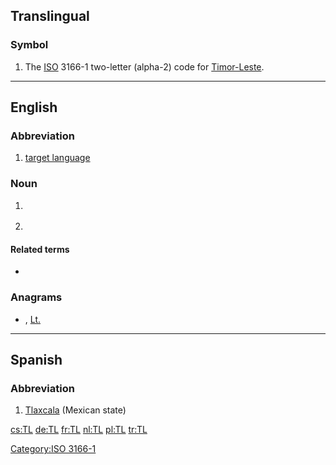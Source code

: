 {{also|Tl|.tl}}
==Translingual==

===Symbol===
{{head|mul|symbol}}

# The [[ISO]] 3166-1 two-letter (alpha-2) code for [[Timor-Leste]].

[[Category:ISO 3166-1]]

----

==English==

===Abbreviation===
{{rfc-header|Abbreviation}}
{{en-abbr}}

# {{label|en|linguistics}} [[target language]]

===Noun===
{{en-noun}}
# {{label|en|informal}} {{abbreviation of|lang=en|translator}}
# {{label|en|informal}} {{abbreviation of|lang=en|translation}}

====Related terms====
* {{sense|translation}} {{l|en|MTL}} {{qualifier|machine translation}}

===Anagrams===
* {{l|en|LT}} , [[Lt.#English|Lt.]]

----

==Spanish==

===Abbreviation===
{{rfc-header|Abbreviation}}
{{head|es|abbreviation}}

# [[Tlaxcala]] (Mexican state)

[[cs:TL]]
[[de:TL]]
[[fr:TL]]
[[nl:TL]]
[[pl:TL]]
[[tr:TL]]